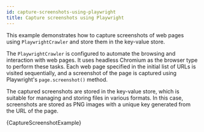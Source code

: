 ```yaml
---
id: capture-screenshots-using-playwright
title: Capture screenshots using Playwright
---
```




This example demonstrates how to capture screenshots of web pages using <ApiLink to="class/PlaywrightCrawler">`PlaywrightCrawler`</ApiLink> and store them in the key-value store.

The <ApiLink to="class/PlaywrightCrawler">`PlaywrightCrawler`</ApiLink> is configured to automate the browsing and interaction with web pages. It uses headless Chromium as the browser type to perform these tasks. Each web page specified in the initial list of URLs is visited sequentially, and a screenshot of the page is captured using Playwright's `page.screenshot()` method.

The captured screenshots are stored in the key-value store, which is suitable for managing and storing files in various formats. In this case, screenshots are stored as PNG images with a unique key generated from the URL of the page.

<RunnableCodeBlock className="language-python" language="python">
    {CaptureScreenshotExample}
</RunnableCodeBlock>
